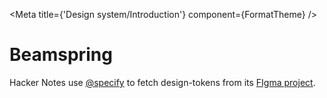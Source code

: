 
<Meta title={'Design system/Introduction'} component={FormatTheme} />

# Beamspring

Hacker Notes use [@specify](https://specifyapp.com/) to fetch design-tokens from its [FIgma project](https://www.figma.com/file/oWIwTEPWEUvAwlT034wSUk/HackerNotes?node-id=0%3A1&viewport=1438%2C518%2C1).

